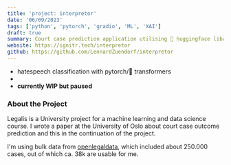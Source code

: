 ```yaml
---
title: 'project: interpretor'
date: '06/09/2023'
tags: ['python', 'pytorch', 'gradio', 'ML', 'XAI']
draft: true
summary: Court case prediction application utilising 🤗 huggingface libaries, gradio and pytorch
website: https://ignitr.tech/interpretor
github: https://github.com/LennardZuendorf/interpretor
---
```

- hatespeech classification with pytorch/🤗 transformers
-
- **currently WIP but paused**

### About the Project
Legalis is a University project for a machine learning and data science course. I wrote a paper at the University of Oslo about court case outcome prediction and this in the continuation of the project.

I'm using bulk data from [openlegaldata](https:\\openlegaldata.io), which included about 250.000 cases, out of which ca. 38k are usable for me.
